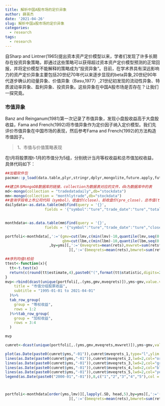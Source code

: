 ```yaml
---
title: 解析中国A股市场的定价异象
author: 薛英杰
date: '2021-04-26'
slug: 解析中国a股市场的定价异象
categories:
  - research
tags:
  - research
---
```


自Sharp and Lintner(1965)提出资本资产定价模型以来，学者们发现了许多长期存在投资异象策略，即通过这些策略可以获得超过资本资产定价模型预测的正常回报，并将定价模型不能解释的策略成为“投资异象”。目前，在学术界具有深远影响力的资产定价异象主要包括20世纪70年代以来逐步显现的beta异象,20世纪90年代逐步确认的动量异象、价值异象（Basu,1977）,21世纪初发现的流动性异象、特质波动率异象、盈利异象、投资异象。这些异象在中国A股市场是否存在？让我们一探究竟。

### 市值异象

Banz and Reinganum(1981)第一次记录了市值异象，发现小盘股收益高于大盘股收益，Fama and French(1992)将市值异象作为定价因子纳入定价模型。我们先评价市值异象在中国市场的表现，然后参考Fama and French(1992)的方法构造市值因子。

> 1、市值与价值策略表现

在t月将股票按t-1月的市值分为5组，分别统计当月等权收益和总市值加权收益，具体代码如下：

```r
##加载软件包
pacman::p_load(data.table,plyr,stringr,dplyr,mongolite,future.apply,future,data.table,gt)

##建立R与MongoDB数据库的链接，collection为数据表对应的文件，db为数据库中的表
md<-mongo(collection = "tradedatadaily",db="stockdata")
mm<-mongo(collection = "monthlytrade",db="stockdata")
##查询字段有上市公司代码（symbol）、收盘价(close)、前收盘价(pre_close)，总市值(total_mv)，市净率（pb）
dailydata<-as.data.table(md$find(query = '{}',
                  fields = '{"symbol":"ture","trade_date":"ture","total_mv":"ture","pe":"ture","_id":"false"}'))[order(symbol,trade_date)][,yms:=gsub('^(\\d{4})(\\d{2})(\\d{2})$', '\\1-\\2',trade_date)][,.SD[.N],by=.(symbol,yms)][,-c(3,4)]
 

monthdata<-as.data.table(mm$find(query = '{}',
                  fields = '{"symbol":"ture","trade_date":"ture","close":"ture","pre_close":"ture","_id":"false"}'))[,yms:=gsub('^(\\d{4})(\\d{2})(\\d{2})$', '\\1-\\2',trade_date)][,-c(1,3)][dailydata,on=.(symbol,yms)][,':='(lmv=lag(total_mv),lbm=lag(1/pe),rets=close/pre_close-1),by=.(symbol)][!is.na(lbm)&!is.na(close)&yms>="1995-01",][,.(symbol,yms,lmv,lbm,rets)]

portfoli<-monthdata[,':='(gmv=cut(lmv,c(min(lmv)-10,quantile(lmv,seq(0.2,0.8,0.2)),max(lmv)+10),labels=1:5),
                          gbm=cut(lbm,c(min(lbm)-10,quantile(lbm,seq(0.2,0.8,0.2)),max(lbm)+10),labels=1:5))
                    ,by=yms][,':='(mveqrets=mean(rets),mvwret=sum(rets*lmv)/sum(lmv)),by=.(yms,gmv)
                             ][,':='(bmeqrets=mean(rets),bmwret=sum(rets*lmv)/sum(lmv)),by=.(yms,gbm)]

##序列均值t检验
ttest<-function(x){
  tt<-t.test(x)
  return(c(round(tt$estimate,4),paste0("(",format(tt$statistic,digits=2,nsmall=2),")")))
}
mvp<-rbind(dcast(unique(portfoli[,.(yms,gmv,mveqrets)]),yms~gmv,value.var = c("mveqrets"))[,-c(1)][,lapply(.SD, ttest)],dcast(unique(portfoli[,.(yms,gmv,mvwret)]),yms~gmv,value.var = c("mvwret"))[,-c(1)][,lapply(.SD, ttest)])%>%gt()%>%tab_header(
    title = "市值分组股票收益",
    subtitle = "1995-01-01 to 2021-04-01"
  )%>%
  tab_row_group(
    group = "等权收益",
    rows = 1:2
  )%>%tab_row_group(
    group = "加权收益",
    rows = 3:4
  )

mvp

cumret<-dcast(unique(portfoli[,.(yms,gmv,mveqrets,mvwret)]),yms~gmv,value.var = c("mveqrets","mvwret"))[,c("mveqrets_1","mveqrets_2", "mveqrets_3","mveqrets_4","mveqrets_5","mvwret_1","mvwret_2","mvwret_3","mvwret_4",  "mvwret_5"):=lapply(.SD, cumsum),.SDcols=c("mveqrets_1","mveqrets_2", "mveqrets_3","mveqrets_4","mveqrets_5","mvwret_1","mvwret_2","mvwret_3","mvwret_4",  "mvwret_5")]

plot(as.Date(paste0(cumret$yms,"-01")),cumret$mveqrets_1,type="l",ylim = c(-1,9),ylab = "累积收益",xlab = "时间",lwd=2,col="red")
lines(as.Date(paste0(cumret$yms,"-01")),cumret$mveqrets_2,lwd=2,col="orange")
lines(as.Date(paste0(cumret$yms,"-01")),cumret$mveqrets_3,lwd=2,col="green")
lines(as.Date(paste0(cumret$yms,"-01")),cumret$mveqrets_4,lwd=2,col="blue")
lines(as.Date(paste0(cumret$yms,"-01")),cumret$mveqrets_5,lwd=2,col="yellow")
legend(as.Date(paste0("2000-01","-01")),8,c("1","2","3","4","5"),col = c("red","orange","green","blue","yellow"),lty = 1,lwd=2,horiz = T)



portfoli<-monthdata[order(yms,lmv)][,lapply(.SD, head,5),by=yms][,':='(mveqrets=mean(rets),mvwret=sum(rets*lmv)/sum(lmv)),by=.(yms)
                             ][,':='(bmeqrets=mean(rets),bmwret=sum(rets*lmv)/sum(lmv)),by=.(yms)][yms>="2018-01",]
```


